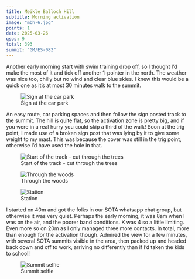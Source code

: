 ```yaml
---
title: Meikle Balloch Hill
subtitle: Morning activation
image: "mbh-6.jpg"
points: 1
date: 2025-03-26
qsos: 9
total: 393
summit: "GM/ES-082"
---
```


Another early morning start with swim training drop off, so I thought I'd make the most of it and tick off another 1-pointer in the north. The weather was nice too, chilly but no wind and clear blue skies. I knew this would be a quick one as it's at most 30 minutes walk to the summit.

![Sign at the car park](mbh-6.jpg)

An easy route, car parking spaces and then follow the sign posted track to the summit. The hill is quite flat, so the activation zone is pretty big, and if you were in a real hurry you could skip a third of the walk! Soon at the trig point, I made use of a broken sign post that was lying by it to give some weight to my mast. This was because the cover was still in the trig point, otherwise I'd have used the hole in that.

![Start of the track - cut through the trees](mbh-5.jpg)

![Through the woods](mbh-4.jpg)

![Station](mbh-2.jpg)

I started on 40m and got the folks in our SOTA whatsapp chat group, but otherwise it was very quiet. Perhaps the early morning, it was 8am when I was on the air, and the poorer band conditions. K was 4 so a little limiting. Even more so on 20m as I only managed three more contacts. In total, more than enough for the activation though. Admired the view for a few minutes, with several SOTA summits visible in the area, then packed up and headed back down and off to work, arriving no differently than if I'd taken the kids to school!

![Summit selfie](mbh-3.jpg)
